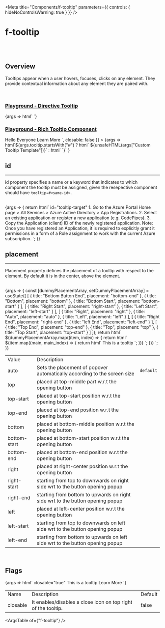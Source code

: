 
<Meta
	title="Components/f-tooltip"
	parameters={{
		controls: { hideNoControlsWarning: true }
	}}
/>

# f-tooltip

<br />
<br />

## Overview

<f-divider></f-divider>

Tooltips appear when a user hovers, focuses, clicks on any element. They provide contextual information about any element they are paired with.

<br />

### [Playground - Directive Tooltip](/story/components-f-tooltip--playground-directive-tooltip)

<Canvas>
	<Story
		name="Playground - Directive Tooltip"
		argTypes={{
			tooltip: {
				content: "text"
			}
		}}
		args={{
			tooltip: "This is a tooltip!"
		}}
	>
		{args => html`<f-div padding="large" height="200px" align="middle-center" gap="auto">
			<f-icon source="i-question-filled" size="medium" .tooltip=${args.tooltip} clickable></f-icon>
			<f-button label="Submit" .tooltip=${args.tooltip}></f-button>
			<f-tag label="Environment" .tooltip=${args.tooltip}></f-tag>
			<f-icon-button icon="i-plus" .tooltip=${args.tooltip}></f-icon-button>
			<f-counter size="large" label="88" .tooltip=${args.tooltip}></f-counter>
			<f-pictogram size="large" source="i-app" .tooltip=${args.tooltip}></f-pictogram>
		</f-div>`}
	</Story>
</Canvas>

<br />

### [Playground - Rich Tooltip Component](/story/components-f-tooltip--playground-rich-tooltip-component)

<Canvas>
	<Story
		name="Playground - Rich Tooltip Component"
		argTypes={{
			placement: {
				control: "select",
				options: [
					"auto",
					"top-start",
					"top",
					"top-end",
					"bottom-start",
					"bottom",
					"bottom-end",
					"right-start",
					"right",
					"right-end",
					"left-start",
					"left",
					"left-end"
				]
			},
			["Custom Tooltip Template"]: {
				control: "text"
			},
			tooltip: {
				control: "text"
			},
			closable: { control: "boolean" }
		}}
		args={{
			tooltip: "#tooltipTarget",
			placement: "auto",
			["Custom Tooltip Template"]: `
          <f-div direction="column" width="hug-content">
            <f-text variant="para" size="small"> Hello Everyone </f-text>
            <f-text variant="para" size="small" state="primary"> Learn More </f-text>
          </f-div>`,
			closable: false
		}}
	>
		{args =>
			html`${args.tooltip.startsWith("#")
				? html`<f-div padding="large" height="200px" align="middle-center" gap="large">
							<f-icon-button icon="i-plus" .tooltip=${args.tooltip}></f-icon-button>
							<f-button label="Submit" .tooltip=${args.tooltip}></f-button>
						</f-div>
						<f-tooltip .placement=${args.placement} id="tooltipTarget" ?closable=${args.closable}
							>${unsafeHTML(args["Custom Tooltip Template"])}</f-tooltip
						>`
				: html`<f-div padding="large" height="200px" align="middle-center" gap="large">
						<f-icon-button icon="i-plus" .tooltip=${args.tooltip}></f-icon-button>
						<f-button label="Submit" .tooltip=${args.tooltip}></f-button>
				  </f-div>`}`
		}
	</Story>
</Canvas>

<br />

## id

<hr />

id property specifies a name or a keyword that indicates to which component the tooltip must be assigned, given the resepective component should have `tooltip=#<same-id>`.

<br />

<Canvas>
	<Story name="id">
		{args => {
			return html`
				<f-div gap="large" padding="x-large" direction="column">
					<f-div height="hug-content" padding="none">
						<f-text variant="para" size="large" weight="medium">id="tooltip-target"</f-text>
					</f-div>
					<f-div padding="none" direction="row" gap="x-large" overflow="hidden">
						<f-icon-button icon="i-plus" tooltip="#tooltip-target"></f-icon-button>
					</f-div>
					<f-tooltip id="tooltip-target">
						<f-div width="180px" gap="medium" direction="column" overflow="visible">
							<f-text size="small" inline data-qa-azure-cred-field-clientId-tooltip
								>1. Go to the
								<f-text size="small" weight="bold" inline>
									Azure Portal Home page > All Services > Azure Active Directory > App
									Registrations.
								</f-text>
							</f-text>
							<f-text size="small"
								>2. Select an existing application or register a new application (e.g.
								CodePipes).</f-text
							>
							<f-text size="small"
								>3. Copy the Application (client) ID of the newly registered application.</f-text
							>
							<f-text size="small">
								<f-text size="small" inline weight="bold">Note: </f-text> Once you have registered
								an Application, it is required to explicitly grant it permissions in a form of a
								Role assignment to work with the current Azure subscription.
							</f-text>
						</f-div>
					</f-tooltip>
				</f-div>
			`;
		}}
	</Story>
</Canvas>

<br />

## placement

<hr />

Placement property defines the placement of a tooltip with respect to the element. By default it is in the center, above the element.

<br />

<Canvas>
	<Story
		name="placement"
		parameters={{
			docs: {
				inlineStories: false,
				iframeHeight: 350
			}
		}}
	>
		{args => {
			const [dummyPlacementArray, setDummyPlacementArray] = useState([
				[
					{ title: "Bottom Button End", placement: "bottom-end" },
					{ title: "Bottom", placement: "bottom" },
					{ title: "Bottom Start", placement: "bottom-start" }
				],
				[
					{ title: "Right Start", placement: "right-start" },
					{ title: "Left Start", placement: "left-start" }
				],
				[
					{ title: "Right", placement: "right" },
					{ title: "Auto", placement: "auto" },
					{ title: "Left", placement: "left" }
				],
				[
					{ title: "Right End", placement: "right-end" },
					{ title: "left End", placement: "left-end" }
				],
				[
					{ title: "Top End", placement: "top-end" },
					{ title: "Top", placement: "top" },
					{ title: "Top Start", placement: "top-start" }
				]
			]);
			return html`
				<f-div height="hug-content" gap="large" direction="column">
					${dummyPlacementArray.map((item, index) => {
						return html`
							<f-div height="hug-content" gap="auto" direction="row">
								${item.map((main, main_index) => {
									return html`
										<f-tooltip placement=${main.placement} id=${main.placement}>
											<f-text variant="para" size="small" id="tooltip-text">
												This is a tooltip
											</f-text></f-tooltip
										>
										<f-button tooltip=${`#${main.placement}`} label=${main.title}> </f-button>
									`;
								})}
							</f-div>
						`;
					})}
				</f-div>
			`;
		}}
	</Story>
</Canvas>

<table class="custom-table">
	<tbody>
		<tr>
			<td>Value</td>
			<td>Description</td>
			<td></td>
		</tr>
		<tr>
			<td>auto</td>
			<td>Sets the placement of popover automatically according to the screen size</td>
			<td>
				<code>default</code>
			</td>
		</tr>
		<tr>
			<td>top</td>
			<td>placed at top-middle part w.r.t the opening button</td>
			<td></td>
		</tr>
		<tr>
			<td>top-start</td>
			<td>placed at top-start position w.r.t the opening button</td>
			<td></td>
		</tr>
		<tr>
			<td>top-end</td>
			<td>placed at top-end position w.r.t the opening button</td>
			<td></td>
		</tr>
		<tr>
			<td>bottom</td>
			<td>placed at bottom-middle position w.r.t the opening button</td>
			<td></td>
		</tr>
		<tr>
			<td>bottom-start</td>
			<td>placed at bottom-start position w.r.t the opening button</td>
			<td></td>
		</tr>
		<tr>
			<td>bottom-end</td>
			<td>placed at bottom-end position w.r.t the opening button</td>
			<td></td>
		</tr>
		<tr>
			<td>right</td>
			<td>placed at right-center position w.r.t the opening button</td>
			<td></td>
		</tr>
		<tr>
			<td>right-start</td>
			<td>starting from top to downwards on right side wrt to the button opening popup</td>
			<td></td>
		</tr>
		<tr>
			<td>right-end</td>
			<td>starting from bottom to upwards on right side wrt to the button opening popup</td>
			<td></td>
		</tr>
		<tr>
			<td>left</td>
			<td>placed at left-center position w.r.t the opening button</td>
			<td></td>
		</tr>
		<tr>
			<td>left-start</td>
			<td>starting from top to downwards on left side wrt to the button opening popup</td>
			<td></td>
		</tr>
		<tr>
			<td>left-end</td>
			<td>starting from bottom to upwards on left side wrt to the button opening popup</td>
			<td></td>
		</tr>
	</tbody>
</table>

<br />

## Flags

<f-divider></f-divider>

<Canvas>
	<Story name="Flags">
		{args => html`<f-div gap="large" padding="x-large" direction="column">
			<f-div height="hug-content" padding="none">
				<f-text variant="para" size="large" weight="medium">closable="true"</f-text>
			</f-div>
			<f-div padding="none" direction="row" gap="x-large" overflow="hidden">
				<f-button label="Closable Tooltip" tooltip="#tooltipTarget2"></f-button>
			</f-div>
			<f-tooltip id="tooltipTarget2" ?closable=${true}
				><f-div direction="column" width="hug-content">
					<f-text variant="para" size="small"> This is a tooltip </f-text>
					<f-text variant="para" size="small" state="primary"> Learn More </f-text>
				</f-div></f-tooltip
			>
		</f-div>`}
	</Story>
</Canvas>

<table class="custom-table">
	<tbody>
		<tr>
			<td>Name</td>
			<td>Description</td>
			<td>Default</td>
		</tr>
		<tr>
			<td>closable</td>
			<td>It enables/disables a close icon on top right of the tooltip.</td>
			<td>false</td>
		</tr>
	</tbody>
</table>

<ArgsTable of={"f-tooltip"} />
